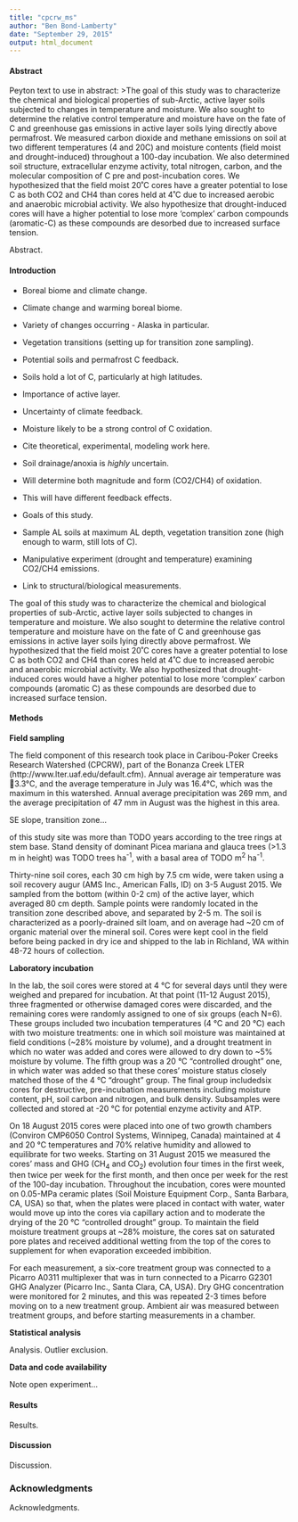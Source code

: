 ```yaml
---
title: "cpcrw_ms"
author: "Ben Bond-Lamberty"
date: "September 29, 2015"
output: html_document
---
```


#### Abstract

Peyton text to use in abstract:
>The goal of this study was to characterize the chemical and biological properties of sub-Arctic, active layer soils subjected to changes in temperature and moisture. We also sought to determine the relative control temperature and moisture have on the fate of C and greenhouse gas emissions in active layer soils lying directly above permafrost. We measured carbon dioxide and methane emissions on soil at two different temperatures (4 and 20C) and moisture contents (field moist and drought-induced) throughout a 100-day incubation. We also determined soil structure, extracellular enzyme activity, total nitrogen, carbon, and the molecular composition of C pre and post-incubation cores. We hypothesized that the field moist 20˚C cores have a greater potential to lose C as both CO2 and CH4 than cores held at 4˚C due to increased aerobic and anaerobic microbial activity. We also hypothesize that drought-induced cores will have a higher potential to lose more ‘complex’ carbon compounds (aromatic-C) as these compounds are desorbed due to increased surface tension.


Abstract.

#### Introduction

* Boreal biome and climate change.
 * Climate change and warming boreal biome.
 * Variety of changes occurring - Alaska in particular.
 * Vegetation transitions (setting up for transition zone sampling).

* Potential soils and permafrost C feedback. 
 * Soils hold a lot of C, particularly at high latitudes.
 * Importance of active layer.
 * Uncertainty of climate feedback.

* Moisture likely to be a strong control of C oxidation.
 * Cite theoretical, experimental, modeling work here. 
 * Soil drainage/anoxia is *highly* uncertain.
 * Will determine both magnitude and form (CO2/CH4) of oxidation.
 * This will have different feedback effects.

* Goals of this study.
 * Sample AL soils at maximum AL depth, vegetation transition zone (high enough to warm, still lots of C).
 * Manipulative experiment (drought and temperature) examining CO2/CH4 emissions.
 * Link to structural/biological measurements.

The goal of this study was to characterize the chemical and biological properties of sub-Arctic, active layer soils subjected to changes in temperature and moisture. We also sought to determine the relative control temperature and moisture have on the fate of C and greenhouse gas emissions in active layer soils lying directly above permafrost. We hypothesized that the field moist 20˚C cores have a greater potential to lose C as both CO2 and CH4 than cores held at 4˚C due to increased aerobic and anaerobic microbial activity. We also hypothesized that drought-induced cores would have a higher potential to lose more ‘complex’ carbon compounds (aromatic C) as these compounds are desorbed due to increased surface tension.

 
#### Methods

**Field sampling**

The field component of this research took place in Caribou-Poker Creeks Research Watershed (CPCRW), part of the Bonanza Creek LTER (http://www.lter.uaf.edu/default.cfm). Annual average air temperature was 􏰀3.3°C, and the average temperature in July was 16.4°C, which was the maximum in this watershed. Annual average precipitation was 269 mm, and the average precipitation of 47 mm in August was the highest in this area. 

SE slope, transition zone...

of this study site was more than TODO years according to the tree rings at stem base. Stand density of dominant Picea mariana and glauca trees (>1.3 m in height) was TODO trees ha^-1^, with a basal area of TODO m^2^ ha^-1^.

Thirty-nine soil cores, each 30 cm high by 7.5 cm wide, were taken using a soil recovery augur (AMS Inc., American Falls, ID) on 3-5 August 2015. We sampled from the bottom (within 0-2 cm) of the active layer, which averaged 80 cm depth. Sample points were randomly located in the transition zone described above, and separated by 2-5 m. The soil is characterized as a poorly-drained silt loam, and on average had ~20 cm of organic material over the mineral soil. Cores were kept cool in the field before being packed in dry ice and shipped to the lab in Richland, WA within 48-72 hours of collection.

**Laboratory incubation**

In the lab, the soil cores were stored at 4 &deg;C for several days until they were weighed and prepared for incubation. At that point (11-12 August 2015), three fragmented or otherwise damaged cores were discarded, and the remaining cores were randomly assigned to one of six groups (each N=6). These groups included two incubation temperatures (4 &deg;C and 20 &deg;C) each with two moisture treatments: one in which soil moisture was maintained at field conditions (~28% moisture by volume), and a drought treatment in which no water was added and cores were allowed to dry down to ~5% moisture by volume. The fifth group was a 20 &deg;C "controlled drought" one, in which water was added so that these cores' moisture status closely matched those of the 4 &deg;C "drought" group. The final group includedsix cores for destructive, pre-incubation measurements including moisture content, pH, soil carbon and nitrogen, and bulk density. Subsamples were collected and stored at -20 &deg;C for potential enzyme activity and ATP.

On 18 August 2015 cores were placed into one of two growth chambers (Conviron CMP6050 Control Systems, Winnipeg, Canada) maintained at 4 and 20 &deg;C temperatures and 70% relative humidity and allowed to equilibrate for two weeks. Starting on 31 August 2015 we measured the cores' mass and GHG (CH~4~ and CO~2~) evolution four times in the first week, then twice per week for the first month, and then once per week for the rest of the 100-day incubation. Throughout the incubation, cores were mounted on 0.05-MPa ceramic plates (Soil Moisture Equipment Corp., Santa Barbara, CA, USA) so that, when the plates were placed in contact with water, water would move up into the cores via capillary action and to moderate the drying of the 20 &deg;C "controlled drought" group. To maintain the field moisture treatment groups at ~28% moisture, the cores sat on saturated pore plates and received additional wetting from the top of the cores to supplement for when evaporation exceeded imbibition.

For each measurement, a six-core treatment group was connected to a Picarro A0311 multiplexer that was in turn connected to a Picarro G2301 GHG Analyzer (Picarro Inc., Santa Clara, CA, USA). Dry GHG concentration were monitored for 2 minutes, and this was repeated 2-3 times before moving on to a new treatment group. Ambient air was measured between treatment groups, and before starting measurements in a chamber.

**Statistical analysis**

Analysis. Outlier exclusion. 

**Data and code availability**

Note open experiment...

#### Results

Results.

#### Discussion

Discussion.

### Acknowledgments

Acknowledgments.
